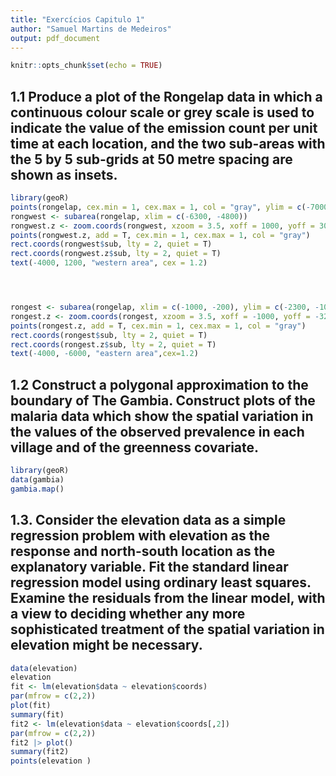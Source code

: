 ```yaml
---
title: "Exercícios Capitulo 1"
author: "Samuel Martins de Medeiros"
output: pdf_document
---
```


```r
knitr::opts_chunk$set(echo = TRUE)
```

## 1.1  Produce a plot of the Rongelap data in which a continuous colour scale or grey scale is used to indicate the value of the emission count per unit time at each location, and the two sub-areas with the 5 by 5 sub-grids at 50 metre spacing are shown as insets.

```r
library(geoR)
points(rongelap, cex.min = 1, cex.max = 1, col = "gray", ylim = c(-7000, 2000))
rongwest <- subarea(rongelap, xlim = c(-6300, -4800))
rongwest.z <- zoom.coords(rongwest, xzoom = 3.5, xoff = 1000, yoff = 3000)
points(rongwest.z, add = T, cex.min = 1, cex.max = 1, col = "gray")
rect.coords(rongwest$sub, lty = 2, quiet = T)
rect.coords(rongwest.z$sub, lty = 2, quiet = T)
text(-4000, 1200, "western area", cex = 1.2)




rongest <- subarea(rongelap, xlim = c(-1000, -200), ylim = c(-2300, -1000))
rongest.z <- zoom.coords(rongest, xzoom = 3.5, xoff = -1000, yoff = -3200)
points(rongest.z, add = T, cex.min = 1, cex.max = 1, col = "gray")
rect.coords(rongest$sub, lty = 2, quiet = T)
rect.coords(rongest.z$sub, lty = 2, quiet = T)
text(-4000, -6000, "eastern area",cex=1.2)
```

## 1.2 Construct a polygonal approximation to the boundary of The Gambia. Construct plots of the malaria data which show the spatial variation in the values of the observed prevalence in each village and of the greenness covariate.

```r
library(geoR)
data(gambia)
gambia.map()

```


## 1.3. Consider the elevation data as a simple regression problem with elevation as the response and north-south location as the explanatory variable. Fit the standard linear regression model using ordinary least squares. Examine the residuals from the linear model, with a view to deciding whether any more sophisticated treatment of the spatial variation in elevation might be necessary.


```r
data(elevation)
elevation
fit <- lm(elevation$data ~ elevation$coords)
par(mfrow = c(2,2))
plot(fit)
summary(fit)
fit2 <- lm(elevation$data ~ elevation$coords[,2])
par(mfrow = c(2,2))
fit2 |> plot()
summary(fit2)
points(elevation )
```

